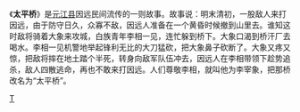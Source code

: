 《'''太平桥'''》是[[元江县|元江县]]因远民间流传的一则故事。故事说：明末清初，一股敌人来打因远，由于防守日久，众寡不敌，因远人准备在一个黄昏时候撤到山里去。谁知这时敌将骑着大象来攻城，白族青年李相一见，连忙躲到桥下。大象口渴到桥汗厂去喝水。李相一见机警地举起锋利无比的大刀猛砍，把大象鼻子砍断了。大象又疼又惊，把敌将摔在地土踏个半死，转身向敌军队伍冲去，因远人在李相带领下趁势追杀，敌人四散逃命，再也不敢来打因远。人们尊敬李相，就叫他为李宰象，把那桥改名为“太平桥”。

[[Category:白族文学|T]]